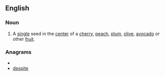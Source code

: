 ==English==

===Noun===
{{en-noun|sg=[[seed]] [[pit]]}}

# A [[single]] seed in the [[center]] of a [[cherry]], [[peach]], [[plum]], [[olive]], [[avocado]] or other [[fruit]].

===Anagrams===
* {{alphagram|deeipst}}
* [[despite#English|despite]]